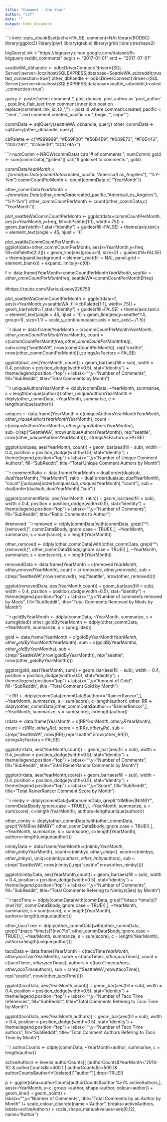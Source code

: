 ```yaml
---
title: "Comment - One Year"
author: "czf"
date: ""
output: html_document
---
```

```r
knitr::opts_chunk$set(echo=FALSE, comment=NA)
library(RODBC)
library(ggplot2)
library(plyr)
library(gtable)
library(grid)
library(reshape2)




bigQueryLink <-"https://bigquery.cloud.google.com/dataset/fh-bigquery:reddit_comments"
begin <- "2017-01-01"
end <- "2017-07-01"

seattleWA_dbhandle <- odbcDriverConnect('driver={SQL Server};server=localhost\\SQLEXPRESS;database=SeattleWA_subreddit;trusted_connection=true')
other_dbhandle <- odbcDriverConnect('driver={SQL Server};server=localhost\\SQLEXPRESS;database=seattle_subreddit;trusted_connection=true')

query <- paste('select comment.*, post.domain, post.author as \'post_author\' 
, post.link_flair_text 
from comment
inner join post on replace(comment.link_id,\'t3_\',\'\') = post.id
                where comment.created_pacific <
\'',end ,'\'
and comment.created_pacific >=\'', begin,'\'', sep="")

commData <- sqlQuery(seattleWA_dbhandle, query)
other_commData <- sqlQuery(other_dbhandle, query)


cbPalette <- c("#999999", "#E69F00", "#56B4E9", "#009E73", "#F0E442", "#0072B2", "#D55E00", "#CC79A7")

```r
numComm <-NROW(commData)
cat("# of comments: ", numComm) 
gold <- sum(commData[,"gilded"])
cat("# gold set to comments:", gold)

commData$YearMonth <- format(as.Date(commData$created_pacific,"America/Los_Angeles"), "%Y-%m")
commCountPerMonth <- count(commData,c( "YearMonth"))

other_commData$YearMonth <- format(as.Date(other_commData$created_pacific,"America/Los_Angeles"), "%Y-%m")
other_commCountPerMonth <- count(other_commData,c( "YearMonth"))

plot_seattleWaCommCountPerMonth <- ggplot(data=commCountPerMonth, 
                     aes(x=YearMonth,y=freq, fill=cbPalette[1:1], width=.75)) +
  geom_bar(width=1,stat="identity") +
  guides(fill=FALSE) +
  theme(axis.text.x = element_text(angle = 45, hjust = 1))

plot_seattleCommCountPerMonth <- ggplot(data=other_commCountPerMonth, 
                     aes(x=YearMonth,y=freq, fill=cbPalette[2:2])) +
  geom_line(aes(group=1), size=2) +
  guides(fill=FALSE) +
  theme(panel.background = element_rect(fill = NA), 
        panel.grid = element_blank()) + 
  expand_limits(y=c(0))





f <- data.frame(YearMonth=commCountPerMonth$YearMonth, seattle=other_commCountPerMonth$freq, seattleWA=commCountPerMonth$freq)

#https://rpubs.com/MarkusLoew/226759

plot_seattleWaCommCountPerMonth <- ggplot(data=f, 
                     aes(x=YearMonth,y=seattleWA, fill=cbPalette[1:1], width=.75)) +
  geom_bar(width=1,stat="identity") +
  guides(fill=FALSE) +
  theme(axis.text.x = element_text(angle = 45, hjust = 1)) +
  geom_line(aes(y=seattle*1.5, group=1), size=1.1) + 
  scale_y_continuous(sec.axis = sec_axis(~./1.5))


```r
dual <- data.frame(YearMonth = c(commCountPerMonth$YearMonth, other_commCountPerMonth$YearMonth), count = c(commCountPerMonth$freq, other_commCountPerMonth$freq), sub=c(rep("seattleWA", nrow(commCountPerMonth)), rep("seattle", nrow(other_commCountPerMonth))),stringsAsFactors = FALSE)

ggplot(dual, aes(YearMonth, count)) + geom_bar(aes(fill = sub), 
   width = 0.4, position = position_dodge(width=0.5), stat="identity") +  
   theme(legend.position="top") +
  labs(x="",y="Number of Comments", fill="SubReddit", title="Total Comments by Month")


```r
uniqueAuthorsYearMonth <- ddply(commData, ~YearMonth, summarise, c = length(unique(author)))
other_uniqueAuthorsYearMonth <- ddply(other_commData, ~YearMonth, summarise, c = length(unique(author)))

uniques <- data.frame(YearMonth = c(uniqueAuthorsYearMonth$YearMonth, other_uniqueAuthorsYearMonth$YearMonth), 
                      count = c(uniqueAuthorsYearMonth$c, other_uniqueAuthorsYearMonth$c),
                      sub=c(rep("SeattleWA", nrow(uniqueAuthorsYearMonth)), 
                            rep("seattle", nrow(other_uniqueAuthorsYearMonth))),
                      stringsAsFactors = FALSE)

ggplot(uniques, aes(YearMonth, count)) + geom_bar(aes(fill = sub), 
   width = 0.4, position = position_dodge(width=0.5), stat="identity") +  
   theme(legend.position="top") +
  labs(x="",y="Number of Unique Comment Authors", fill="SubReddit", title="Total Unique Comment Authors by Month")



```r
commentRatio <- data.frame(YearMonth = dual[order(dual$sub, dual$YearMonth),"YearMonth"], 
           ratio = dual[order(dual$sub,dual$YearMonth), "count"]/uniques[order(uniques$sub, uniques$YearMonth),"count"],
           sub = dual[order(dual$sub, dual$YearMonth),"sub"])

ggplot(commentRatio, aes(YearMonth, ratio)) + geom_bar(aes(fill = sub), 
   width = 0.4, position = position_dodge(width=0.5), stat="identity") +  
   theme(legend.position="top") +
  labs(x="",y="Number of Comments", fill="SubReddit", title="Ratio: Comments to Author")


#removed
```r

removed <- ddply(commData[with(commData, grepl("^\\[removed\\]", commData$body,ignore.case = TRUE)),], ~YearMonth,   summarize, s = sum(score), c = length(YearMonth))

other_removed <- ddply(other_commData[with(other_commData, grepl("^\\[removed\\]", other_commData$body,ignore.case = TRUE)),], ~YearMonth,   summarize, s = sum(score), c = length(YearMonth))

removedData <- data.frame(YearMonth = c(removed$YearMonth, other_removed$YearMonth), 
                   count = c(removed$c, other_removed$c),
                   sub = c(rep("SeattleWA",nrow(removed)), rep("seattle", nrow(other_removed))))

ggplot(removedData, aes(YearMonth,count)) + geom_bar(aes(fill = sub),
   width = 0.4, position = position_dodge(width=0.5), stat="identity") +  
   theme(legend.position="top") +
  labs(x="",y="Number of comments removed by Mods", fill="SubReddit", title="Total Comments Removed by Mods by Month")



```r
goldByYearMonth <- ddply(commData, ~YearMonth,   summarize, s = sum(gilded))
other_goldByYearMonth <- ddply(other_commData, ~YearMonth,   summarize, s = sum(gilded))

gold <- data.frame(YearMonth = c(goldByYearMonth$YearMonth, other_goldByYearMonth$YearMonth), 
                   sum = c(goldByYearMonth$s, other_goldByYearMonth$s),
                   sub = c(rep("SeattleWA",nrow(goldByYearMonth)), rep("seattle", nrow(other_goldByYearMonth))))

ggplot(gold, aes(YearMonth, sum)) + geom_bar(aes(fill = sub), 
   width = 0.4, position = position_dodge(width=0.5), stat="identity") +  
   theme(legend.position="top") +
  labs(x="",y="Amount of Gold", fill="SubReddit", title="Total Comment Gold by Month")


```r
RR <- ddply(commData[commData$author=="RainierRancor",], ~YearMonth,   summarize, s = sum(score), c=length(author))
other_RR <-ddply(other_commData[other_commData$author=="RainierRancor",], ~YearMonth,   summarize, s = sum(score), c=length(author))

rrdata <- data.frame(YearMonth = c(RR$YearMonth, other_RR$YearMonth),
                     count = c(RR$c, other_RR$c),
                     score = c(RR$s, other_RR$s),
                     sub = c(rep("SeattleWA", nrow(RR)),rep("seattle",nrow(other_RR))),
                    stringsAsFactors = FALSE)

ggplot(rrdata, aes(YearMonth,count)) + geom_bar(aes(fill = sub),
   width = 0.4, position = position_dodge(width=0.5), stat="identity") +  
   theme(legend.position="top") +
  labs(x="",y="Number of Comments", fill="SubReddit", title="Total RainerRancor Comments by Month")

ggplot(rrdata, aes(YearMonth,score)) + geom_bar(aes(fill = sub),
   width = 0.4, position = position_dodge(width=0.5), stat="identity") +  
   theme(legend.position="top") +
  labs(x="",y="Score", fill="SubReddit", title="Total RainerRancor Comment Score by Month")

```r
nimby <- ddply(commData[with(commData, grepl("NIMBies|NIMBY", commData$body,ignore.case = TRUE)),], ~YearMonth,   summarize, s = sum(score), c=length(YearMonth), authors=length(unique(author)))


other_nimby <- ddply(other_commData[with(other_commData, grepl("NIMBies|NIMBY", other_commData$body,ignore.case = TRUE)),], ~YearMonth,   summarize, s = sum(score), c=length(YearMonth), authors=length(unique(author)))

nimbyData <- data.frame(YearMonth=c(nimby$YearMonth,other_nimby$YearMonth),
                        count=c(nimby$c,other_nimby$c),
                        score=c(nimby$s,other_nimby$s),
                        uniq=c(nimby$authors, other_nimby$authors),
                        sub = c(rep("SeattleWA", nrow(nimby)),rep("seattle",nrow(other_nimby))))

ggplot(nimbyData, aes(YearMonth,count)) + geom_bar(aes(fill = sub),
   width = 0.4, position = position_dodge(width=0.5), stat="identity") +  
   theme(legend.position="top") +
  labs(x="",y="Number of Comments", fill="SubReddit", title="Total Comments Refering to Nimby(s|ies) by Month")

```r


tacoTime <- ddply(commData[with(commData, grepl("\\btaco *time[s]?(nw)?\\b", commData$body,ignore.case = TRUE)),], ~YearMonth,   summarize, s = sum(score), c = length(YearMonth), authors=length(unique(author)))



other_tacoTime <- ddply(other_commData[with(other_commData, grepl("\\btaco *time[s]?(nw)?\\b", other_commData$body,ignore.case = TRUE)),], ~YearMonth,   summarize, s = sum(score), c = length(YearMonth), authors=length(unique(author)))

tacoData <- data.frame(YearMonth = c(tacoTime$YearMonth, other_tacoTime$YearMonth), 
                   score = c(tacoTime$s, other_tacoTime$s),
                   count = c(tacoTime$c, other_tacoTime$c),
                   authors = c(tacoTime$authors, other_tacoTime$authors),
                   sub = c(rep("SeattleWA",nrow(tacoTime)), rep("seattle", nrow(other_tacoTime))))

ggplot(tacoData, aes(YearMonth,count)) + geom_bar(aes(fill = sub),
   width = 0.4, position = position_dodge(width=0.5), stat="identity") +  
   theme(legend.position="top") +
  labs(x="",y="Number of Taco Time references", fill="SubReddit", title="Total Comments Refering to Taco Time by Month")

ggplot(tacoData, aes(YearMonth,authors)) + geom_bar(aes(fill = sub),
   width = 0.4, position = position_dodge(width=0.5), stat="identity") +  
   theme(legend.position="top") +
  labs(x="",y="Number of Taco Time authors", fill="SubReddit", title="Total Comment Authors Refering to Taco Time by Month")






```r

authorCounts <- ddply(commData, ~YearMonth+author, summarise, c = length(author))

activeAuthors <- levels(
                          authorCounts[( (authorCounts$YearMonth<'2016-10' & authorCounts$c>400   ) | authorCounts$c>500 )& authorCounts$author!='[deleted]',"author"][,drop=TRUE])


p <- ggplot(data=authorCounts[authorCounts$author %in% activeAuthors,],
            aes(x=YearMonth, y=c, group =author, shape=author, colour=author)) + geom_line() + geom_point() +  
    labs(x="",y="Number of Comments", title="Total Comments by an Author by Month" )+
    scale_colour_discrete(name  ="Author", breaks=activeAuthors, labels=activeAuthors) +
    scale_shape_manual(values=seq(0,12), name="Author")



